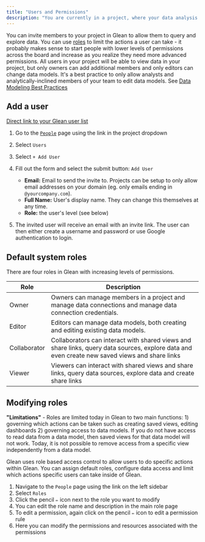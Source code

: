 ```yaml
---
title: "Users and Permissions"
description: "You are currently in a project, where your data analysis and visualization live. You can invite people, setup database connections and manage your project by clicking on your project name."
---
```


You can invite members to your project in Glean to allow them to query and explore data. You can use [roles](/project-management/users-and-permissions) to limit the actions a user can take - it probably makes sense to start people with lower levels of permissions across the board and increase as you realize they need more advanced permissions. All users in your project will be able to view data in your project, but only owners can add additional members and only editors can change data models. It's a best practice to only allow analysts and analytically-inclined members of your team to edit data models. See [Data Modeling Best Practices](/data-modeling-best-practices)

## Add a user

[Direct link to your Glean user list](https://glean.io/app/p/people)

1. Go to the [`People`](https://glean.io/app/p/people) page using the link in the project dropdown
2. Select `Users`
3. Select `+ Add User`
4. Fill out the form and select the submit button: `Add User`

   - **Email:** Email to send the invite to. Projects can be setup to only allow
     email addresses on your domain (eg. only emails ending in `@yourcompany.com`).
   - **Full Name:** User's display name. They can change this themselves at any time.
   - **Role:** the user's level (see below)

5. The invited user will receive an email with an invite link.
   The user can then either create a username and password or use Google authentication to login.

## Default system roles

There are four roles in Glean with increasing levels of permissions.

| Role         | Description                                                                                                                                    |
| ------------ | ---------------------------------------------------------------------------------------------------------------------------------------------- |
| Owner        | Owners can manage members in a project and manage data connections and manage data connection credentials.                                     |
| Editor       | Editors can manage data models, both creating and editing existing data models.                                                                |
| Collaborator | Collaborators can interact with shared views and share links, query data sources, explore data and even create new saved views and share links |
| Viewer       | Viewers can interact with shared views and share links, query data sources, explore data and create share links                                |

## Modifying roles

<Info> **"Limitations"** - Roles are limited today in Glean to two main functions: 1) governing which actions can be taken such as creating saved views, editing dashboards 2) governing access to data models.  If you do not have access to read data from a data model, then saved views for that data model will not work.  Today, it is not possible to remove access from a specific view independently from a data model. </Info>

Glean uses role based access control to allow users to do specific actions within Glean. You can assign default roles, configure data access and limit which actions specific users can take inside of Glean.

1. Navigate to the `People` page using the link on the left sidebar
2. Select `Roles`
3. Click the pencil `✏️` icon next to the role you want to modify
4. You can edit the role name and description in the main role page
5. To edit a permission, again click on the pencil `✏️` icon to edit a permission rule
6. Here you can modify the permissions and resources associated with the permissions
